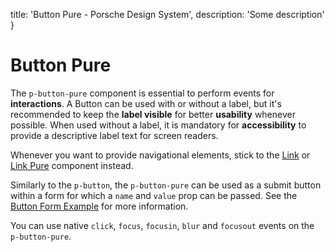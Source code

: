 
  title: 'Button Pure - Porsche Design System',
  description: 'Some description'
}

# Button Pure <ComponentStatus tagName="p-button-pure"></ComponentStatus>

The `p-button-pure` component is essential to perform events for **interactions**. A Button can be used with or without
a label, but it's recommended to keep the **label visible** for better **usability** whenever possible. When used
without a label, it is mandatory for **accessibility** to provide a descriptive label text for screen readers.

Whenever you want to provide navigational elements, stick to the [Link](components/link) or
[Link Pure](components/link-pure) component instead.

Similarly to the `p-button`, the `p-button-pure` can be used as a submit button within a form for which a `name` and
`value` prop can be passed. See the [Button Form Example](components/button/examples#form) for more information.

You can use native `click`, `focus`, `focusin`, `blur` and `focusout` events on the `p-button-pure`.

<Configurator tagName="p-button-pure" story={buttonPureStory} />

